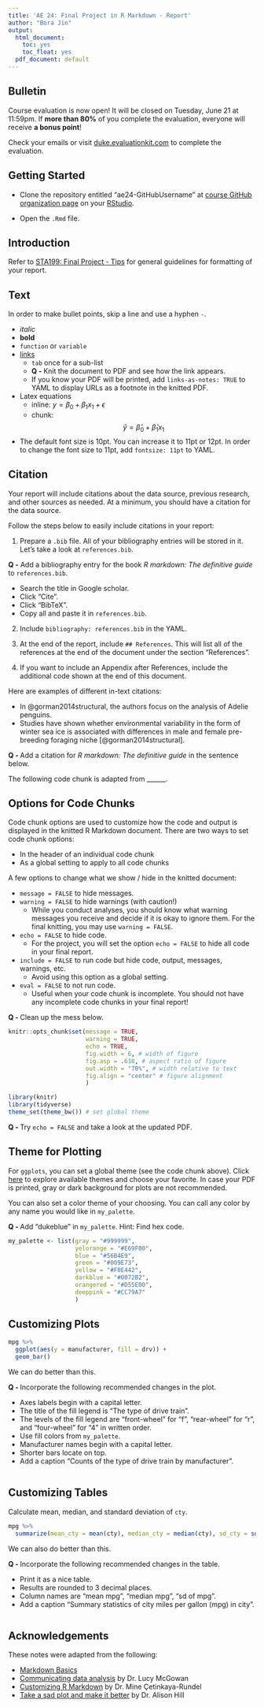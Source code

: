 ```yaml
---
title: 'AE 24: Final Project in R Markdown - Report'
author: "Bora Jin"
output:
  html_document:
    toc: yes
    toc_float: yes
  pdf_document: default
---
```


## Bulletin 

Course evaluation is now open! It will be closed on Tuesday, June 21 at 11:59pm. 
If **more than 80%** of you complete the evaluation, everyone will receive **a bonus point**!  

Check your emails or visit [duke.evaluationkit.com](https://duke.evaluationkit.com/) to complete the evaluation. 

## Getting Started 

- Clone the repository entitled "ae24-GitHubUsername" at [course GitHub organization page](https://github.com/sta199-summer22) on your [RStudio](https://vm-manage.oit.duke.edu/containers).

- Open the `.Rmd` file. 

## Introduction

Refer to [STA199: Final Project - Tips](https://sta199-summer22.netlify.app/project/project-tips_bj) for general guidelines for formatting of your report. 

## Text 

In order to make bullet points, skip a line and use a hyphen `-`. 

- *italic*
- **bold**
- `function` or `variable`
- [links](https://rmarkdown.rstudio.com/lesson-8.html)
  - `tab` once for a sub-list 
  - **Q - **Knit the document to PDF and see how the link appears. 
  - If you know your PDF will be printed, add `links-as-notes: TRUE` to YAML to 
  display URLs as a footnote in the knitted PDF. 
- Latex equations 
  - inline: $y = \beta_0 + \beta_1x_1 + \epsilon$ 
  - chunk: $$\hat{y} = \hat{\beta}_0 + \hat{\beta}_1x_1$$
- The default font size is 10pt. You can increase it to 11pt or 12pt. 
In order to change the font size to 11pt, add `fontsize: 11pt` to YAML.

## Citation 

Your report will include citations about the data source, previous research, and other sources as needed. At a minimum, you should have a citation for the data source. 

Follow the steps below to easily include citations in your report:

1. Prepare a `.bib` file. All of your bibliography entries will be stored in it. 
Let's take a look at `references.bib`. 

**Q -** Add a bibliography entry for the book *R markdown: The definitive guide* to `references.bib`. 

- Search the title in Google scholar. 
- Click "Cite". 
- Click "BibTeX".
- Copy all and paste it in `references.bib`. 

2. Include `bibliography: references.bib` in the YAML. 

3. At the end of the report, include `## References`. This will list all of the references at the end of the document under the section "References". 

4. If you want to include an Appendix after References, include the additional code shown at the end of this document. 

Here are examples of different in-text citations: 

- In @gorman2014structural, the authors focus on the analysis of Adelie penguins.
- Studies have shown whether environmental variability in the form of winter sea ice is associated with differences in male and female pre-breeding foraging niche [@gorman2014structural].

**Q - ** Add a citation for *R markdown: The definitive guide* in the sentence below.

The following code chunk is adapted from ______.

## Options for Code Chunks 

Code chunk options are used to customize how the code and output is displayed in the knitted R Markdown document. There are two ways to set code chunk options: 

- In the header of an individual code chunk 
- As a global setting to apply to all code chunks
  
A few options to change what we show / hide in the knitted document: 

- `message = FALSE` to hide messages.
- `warning = FALSE` to hide warnings (with caution!) 
  - While you conduct analyses, you should know what warning messages you receive and decide if it is okay to ignore them. For the final knitting, you may use `warning = FALSE`. 
- `echo = FALSE` to hide code. 
  - For the project, you will set the option `echo = FALSE` to hide all code in your final report. 
- `include = FALSE` to run code but hide code, output, messages, warnings, etc.
  - Avoid using this option as a global setting.
- `eval = FALSE` to not run code. 
  - Useful when your code chunk is incomplete. You should not have any incomplete code chunks in your final report! 

**Q - ** Clean up the mess below. 

```r
knitr::opts_chunk$set(message = TRUE, 
                      warning = TRUE, 
                      echo = TRUE,
                      fig.width = 6, # width of figure
                      fig.asp = .618, # aspect ratio of figure
                      out.width = "70%", # width relative to text
                      fig.align = "center" # figure alignment
                      )
```

```r
library(knitr)
library(tidyverse)
theme_set(theme_bw()) # set global theme 
```

**Q - ** Try `echo = FALSE` and take a look at the updated PDF. 

## Theme for Plotting

For `ggplots`, you can set a global theme (see the code chunk above). Click [here](https://ggplot2.tidyverse.org/reference/ggtheme.html) to explore available themes and choose your favorite. In case your PDF is printed, gray or dark background for plots are not recommended. 

You can also set a color theme of your choosing. You can call any color by any name you would like in `my_palette`. 

**Q - ** Add "dukeblue" in `my_palette`. Hint: Find hex code. 

```r
my_palette <- list(gray = "#999999", 
                   yelorange = "#E69F00", 
                   blue = "#56B4E9", 
                   green = "#009E73", 
                   yellow = "#F0E442", 
                   darkblue = "#0072B2", 
                   orangered = "#D55E00",
                   deeppink = "#CC79A7"
                   )
```

## Customizing Plots 

```r
mpg %>% 
  ggplot(aes(y = manufacturer, fill = drv)) + 
  geom_bar()
```

We can do better than this. 

**Q - ** Incorporate the following recommended changes in the plot. 

- Axes labels begin with a capital letter.
- The title of the fill legend is "The type of drive train". 
- The levels of the fill legend are "front-wheel" for "f", 
"rear-wheel" for "r", and "four-wheel" for "4" in written order.
- Use fill colors from `my_palette`.
- Manufacturer names begin with a capital letter. 
- Shorter bars locate on top. 
- Add a caption "Counts of the type of drive train by manufacturer".

```r

```


## Customizing Tables

Calculate mean, median, and standard deviation of `cty`. 

```r
mpg %>% 
  summarize(mean_cty = mean(cty), median_cty = median(cty), sd_cty = sd(cty))
```

We can also do better than this. 

**Q - ** Incorporate the following recommended changes in the table. 

  - Print it as a nice table. 
  - Results are rounded to 3 decimal places. 
  - Column names are "mean mpg", "median mpg", "sd of mpg".
  - Add a caption "Summary statistics of city miles per gallon (mpg) in city". 
  
```r

```

## Acknowledgements 

These notes were adapted from the following: 

- [Markdown Basics](https://rmarkdown.rstudio.com/lesson-8.html)
- [Communicating data analysis](https://sta-212-f19.netlify.app/slides/lec-slides/15-communicating-data-analysis.html#1) by Dr. Lucy McGowan
- [Customizing R Markdown](https://rladiesstl.github.io/intro-meetup4-oct-2021/customize-rmd.html#1) by Dr. Mine Çetinkaya-Rundel
- [Take a sad plot and make it better](https://alison.netlify.app/rlm-sad-plot-better/#1) by Dr. Alison Hill

<!-- <div id="refs"></div> -->

<!-- ## Appendix -->


